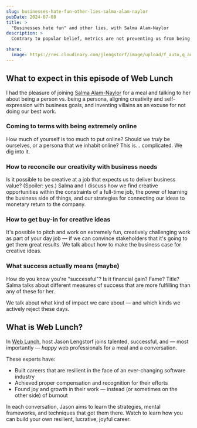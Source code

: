 ```yaml
---
slug: businesses-hate-fun-other-lies-salma-alam-naylor
pubDate: 2024-07-08
title: >
  "Businesses hate fun" and other lies, with Salma Alam-Naylor
description: >
  Contrary to popular belief, metrics are not preventing us from being creative. (Hot take: they might even make us MORE creative.)

share:
  image: https://res.cloudinary.com/jlengstorf/image/upload/f_auto,q_auto,w_1280/v1720490994/web-lunch/web-lunch-salma-v2.jpg
---
```



<YouTube id="mMnm2BzOk1w" />

## What to expect in this episode of Web Lunch

I had the pleasure of joining [Salma Alam-Naylor](https://whitep4nth3r.com) for a meal and talking to her about being a person vs. being a persona, aligning creativity and self-expression with business goals, and inventing villains as an excuse for not doing our best work.

### Coming to terms with being extremely online

How much of yourself is too much to put online? Should we _truly_ be ourselves, or a persona that we inhabit online? This is... complicated. We dig into it.

### How to reconcile our creativity with business needs

Is it possible to be creative at a job that expects us to deliver business value? (Spoiler: yes.) Salma and I discuss how we find creative opportunities within the constraints of a full-time job, the power of learning the business side of things, and our strategies for connecting our ideas to monetary return to the company.

### How to get buy-in for creative ideas

It's possible to pitch and work on extremely fun, creatively challenging work as part of your day job — if we can convince stakeholders that it's going to get them great results. We talk about how to make the business case for creative ideas.

### What success actually means (maybe)

How do you know you're "successful"? Is it financial gain? Fame? Title? Salma talks about different measures of success that are more fulfilling than any of these for her.

We talk about what kind of impact we care about — and which kinds we actively reject these days.

## What is Web Lunch?

In [Web Lunch](https://www.youtube.com/playlist?list=PLz8Iz-Fnk_eQKzDS0xO6FEA6ho8i3E3o2), host Jason Lengstorf joins talented, successful, and — most importantly — _happy_ web professionals for a meal and a conversation.

These experts have:

- Built careers that are resilient in the face of an ever-changing software industry
- Achieved proper compensation and recognition for their efforts
- Found joy and growth in their work — instead (or sometimes on the other side) of burnout

In each conversation, Jason aims to learn the strategies, mental frameworks, and techniques that got them there. Watch to learn how you can build your own resilient, lucrative, joyful career.

